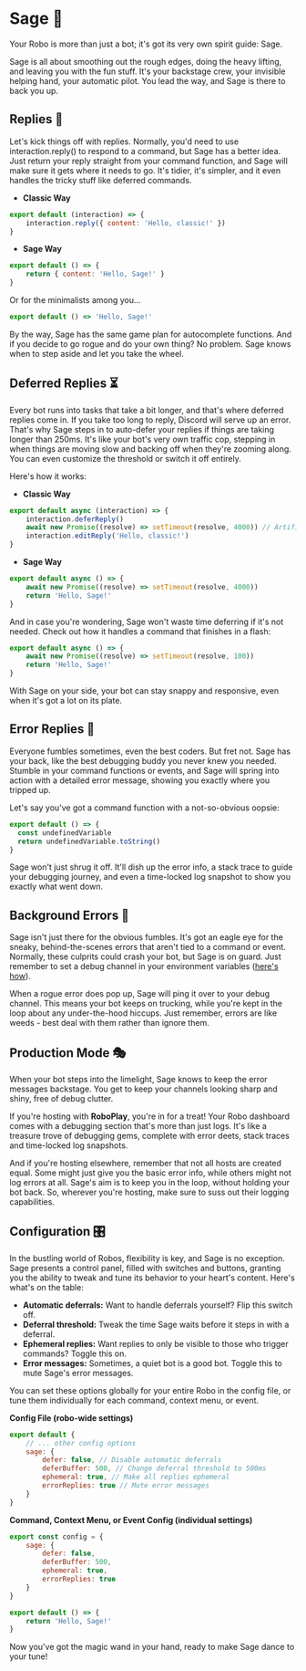 # Sage 🔮

Your Robo is more than just a bot; it's got its very own spirit guide: Sage.

Sage is all about smoothing out the rough edges, doing the heavy lifting, and leaving you with the fun stuff. It's your backstage crew, your invisible helping hand, your automatic pilot. You lead the way, and Sage is there to back you up.

## Replies 📩

Let's kick things off with replies. Normally, you'd need to use interaction.reply() to respond to a command, but Sage has a better idea. Just return your reply straight from your command function, and Sage will make sure it gets where it needs to go. It's tidier, it's simpler, and it even handles the tricky stuff like deferred commands.

- **Classic Way**

```js showLineNumbers filename="/src/commands/hello.js" /content/
export default (interaction) => {
	interaction.reply({ content: 'Hello, classic!' })
}
```

- **Sage Way**

```js showLineNumbers filename="/src/commands/hello.js" {2}
export default () => {
	return { content: 'Hello, Sage!' }
}
```

Or for the minimalists among you...

```js showLineNumbers filename="/src/commands/hello.js" /Sage/
export default () => 'Hello, Sage!'
```

By the way, Sage has the same game plan for autocomplete functions. And if you decide to go rogue and do your own thing? No problem. Sage knows when to step aside and let you take the wheel.

## Deferred Replies ⏳

Every bot runs into tasks that take a bit longer, and that's where deferred replies come in. If you take too long to reply, Discord will serve up an error. That's why Sage steps in to auto-defer your replies if things are taking longer than 250ms. It's like your bot's very own traffic cop, stepping in when things are moving slow and backing off when they're zooming along. You can even customize the threshold or switch it off entirely.

Here's how it works:

- **Classic Way**

```js showLineNumbers filename="/src/commands/hello.js" /deferReply/
export default async (interaction) => {
	interaction.deferReply()
	await new Promise((resolve) => setTimeout(resolve, 4000)) // Artificial delay
	interaction.editReply('Hello, classic!')
}
```

- **Sage Way**

```js showLineNumbers filename="/src/commands/hello.js"
export default async () => {
	await new Promise((resolve) => setTimeout(resolve, 4000))
	return 'Hello, Sage!'
}
```

And in case you're wondering, Sage won't waste time deferring if it's not needed. Check out how it handles a command that finishes in a flash:

```js showLineNumbers filename="/src/commands/hello.js"
export default async () => {
	await new Promise((resolve) => setTimeout(resolve, 100))
	return 'Hello, Sage!'
}
```

With Sage on your side, your bot can stay snappy and responsive, even when it's got a lot on its plate.

## Error Replies 🚨

Everyone fumbles sometimes, even the best coders. But fret not. Sage has your back, like the best debugging buddy you never knew you needed. Stumble in your command functions or events, and Sage will spring into action with a detailed error message, showing you exactly where you tripped up.

Let's say you've got a command function with a not-so-obvious oopsie:

```js showLineNumbers filename="/src/commands/whooooops.js" /undefinedVariable/
export default () => {
  const undefinedVariable
  return undefinedVariable.toString()
}
```

Sage won't just shrug it off. It'll dish up the error info, a stack trace to guide your debugging journey, and even a time-locked log snapshot to show you exactly what went down.

## Background Errors 🌌

Sage isn't just there for the obvious fumbles. It's got an eagle eye for the sneaky, behind-the-scenes errors that aren't tied to a command or event. Normally, these culprits could crash your bot, but Sage is on guard. Just remember to set a debug channel in your environment variables ([here's how](/docs/basics/secrets)).

When a rogue error does pop up, Sage will ping it over to your debug channel. This means your bot keeps on trucking, while you're kept in the loop about any under-the-hood hiccups. Just remember, errors are like weeds - best deal with them rather than ignore them.

## Production Mode 🎭

When your bot steps into the limelight, Sage knows to keep the error messages backstage. You get to keep your channels looking sharp and shiny, free of debug clutter.

If you're hosting with **RoboPlay**, you're in for a treat! Your Robo dashboard comes with a debugging section that's more than just logs. It's like a treasure trove of debugging gems, complete with error deets, stack traces and time-locked log snapshots.

And if you're hosting elsewhere, remember that not all hosts are created equal. Some might just give you the basic error info, while others might not log errors at all. Sage's aim is to keep you in the loop, without holding your bot back. So, wherever you're hosting, make sure to suss out their logging capabilities.

## Configuration 🎛️

In the bustling world of Robos, flexibility is key, and Sage is no exception. Sage presents a control panel, filled with switches and buttons, granting you the ability to tweak and tune its behavior to your heart's content. Here's what's on the table:

- **Automatic deferrals:** Want to handle deferrals yourself? Flip this switch off.
- **Deferral threshold:** Tweak the time Sage waits before it steps in with a deferral.
- **Ephemeral replies:** Want replies to only be visible to those who trigger commands? Toggle this on.
- **Error messages:** Sometimes, a quiet bot is a good bot. Toggle this to mute Sage's error messages.

You can set these options globally for your entire Robo in the config file, or tune them individually for each command, context menu, or event.

**Config File (robo-wide settings)**

```js showLineNumbers filename=".config/robo.mjs" /sage/
export default {
	// ... other config options
	sage: {
		defer: false, // Disable automatic deferrals
		deferBuffer: 500, // Change deferral threshold to 500ms
		ephemeral: true, // Make all replies ephemeral
		errorReplies: true // Mute error messages
	}
}
```

**Command, Context Menu, or Event Config (individual settings)**

```js showLineNumbers filename="/src/commands/hello.js" /sage/
export const config = {
	sage: {
		defer: false,
		deferBuffer: 500,
		ephemeral: true,
		errorReplies: true
	}
}

export default () => {
	return 'Hello, Sage!'
}
```

Now you've got the magic wand in your hand, ready to make Sage dance to your tune!
